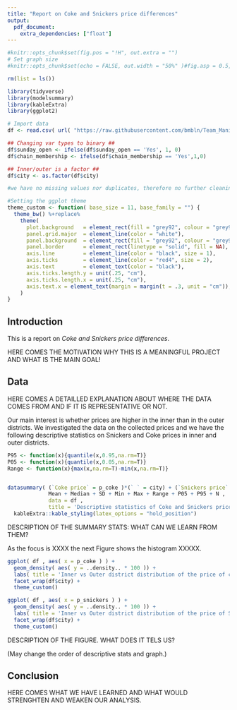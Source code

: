 ```yaml
---
title: "Report on Coke and Snickers price differences"
output: 
  pdf_document:
    extra_dependencies: ["float"]
---
```



```r
#knitr::opts_chunk$set(fig.pos = "!H", out.extra = "")
# Set graph size
#knitr::opts_chunk$set(echo = FALSE, out.width = "50%" )#fig.asp = 0.5, fig.width = 7, out.width = "90%" )

rm(list = ls())

library(tidyverse)
library(modelsummary)
library(kableExtra)
library(ggplot2)

# Import data
df <- read.csv( url( "https://raw.githubusercontent.com/bmbln/Team_Manila/main/Coding1/assignment1/data/da1_datacollection.csv" ) , encoding = "UTF-8")

## Changing var types to binary ##
df$sunday_open <- ifelse(df$sunday_open == 'Yes', 1, 0)
df$chain_membership <- ifelse(df$chain_membership == 'Yes',1,0) 

## Inner/outer is a factor ##
df$city <- as.factor(df$city)

#we have no missing values nor duplicates, therefore no further cleaning is necessary. 

#Setting the ggplot theme
theme_custom <- function( base_size = 11, base_family = "") {
  theme_bw() %+replace% 
    theme(
      plot.background   = element_rect(fill = "grey92", colour = "grey92") ,
      panel.grid.major  = element_line(color = "white"),
      panel.background  = element_rect(fill = "grey92", colour = "grey92"),
      panel.border      = element_rect(linetype = "solid", fill = NA), 
      axis.line         = element_line(color = "black", size = 1),
      axis.ticks        = element_line(color = "red4", size = 2),
      axis.text         = element_text(color = "black"),
      axis.ticks.length.y = unit(.25, "cm"),
      axis.ticks.length.x = unit(.25, "cm"),
      axis.text.x = element_text(margin = margin(t = .3, unit = "cm")),
    )
}

```

## Introduction

This is a report on *Coke and Snickers price differences*. 

HERE COMES THE MOTIVATION WHY THIS IS A MEANINGFUL PROJECT AND WHAT IS THE MAIN GOAL!


## Data

HERE COMES A DETAILLED EXPLANATION ABOUT WHERE THE DATA COMES FROM AND IF IT IS REPRESENTATIVE OR NOT.

Our main interest is whether prices are higher in the inner than in the outer districts. We investigated the data on the collected prices and we have the following descriptive statistics on Snickers and Coke prices in inner and outer districts.

```r
P95 <- function(x){quantile(x,0.95,na.rm=T)}
P05 <- function(x){quantile(x,0.05,na.rm=T)}
Range <- function(x){max(x,na.rm=T)-min(x,na.rm=T)}


datasummary( (`Coke price` = p_coke )*(` ` = city) + (`Snickers price` = p_snickers )*(` ` = city)  ~
             Mean + Median + SD + Min + Max + Range + P05 + P95 + N , 
             data = df ,
             title = 'Descriptive statistics of Coke and Snickers prices' ) %>% 
  kableExtra::kable_styling(latex_options = "hold_position")
```


DESCRIPTION OF THE SUMMARY STATS: WHAT CAN WE LEARN FROM THEM?

As the focus is XXXX the next Figure shows the histogram XXXXX.

```r

ggplot( df , aes( x = p_coke ) ) +
  geom_density( aes( y = ..density.. * 100 )) +
  labs( title = 'Inner vs Outer district distribution of the price of coke' , x = 'Price of Coke (500ml)' , y = 'Relative Frequency (%) ') +
  facet_wrap(df$city) +
  theme_custom()

ggplot( df , aes( x = p_snickers ) ) +
  geom_density( aes( y = ..density.. * 100 )) +
  labs( title = 'Inner vs Outer district distribution of the price of Snickers' , x = 'Price of Snickers' , y = 'Relative Frequency (%) ') +
  facet_wrap(df$city) +
  theme_custom()

```

DESCRIPTION OF THE FIGURE. WHAT DOES IT TELS US?

(May change the order of descriptive stats and graph.)


## Conclusion

HERE COMES WHAT WE HAVE LEARNED AND WHAT WOULD STRENGHTEN AND WEAKEN OUR ANALYSIS.
